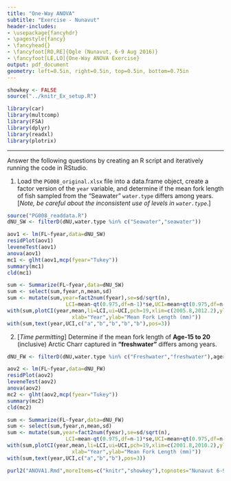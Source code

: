 ```yaml
---
title: "One-Way ANOVA"
subtitle: "Exercise - Nunavut"
header-includes:
- \usepackage{fancyhdr}
- \pagestyle{fancy}
- \fancyhead{}
- \fancyfoot[RO,RE]{Ogle (Nunavut, 6-9 Aug 2016)}
- \fancyfoot[LE,LO]{One-Way ANOVA Exercise}
output: pdf_document
geometry: left=0.5in, right=0.5in, top=0.5in, bottom=0.75in
---
```


```r
showkey <- FALSE
source("../knitr_Ex_setup.R")
```
```r
library(car)
library(multcomp)
library(FSA)
library(dplyr)
library(readxl)
library(plotrix)
```

----

Answer the following questions by creating an R script and iteratively running the code in RStudio.

1. Load the `PG008_original.xlsx` file into a data.frame object, create a factor version of the `year` variable, and determine if the mean fork length of fish sampled from the "Seawater" `water.type` differs among years.  [*Note, be careful about the inconsistent use of levels in `water.type`*.]
```r
source("PG008_readdata.R")
dNU_SW <- filterD(dNU,water.type %in% c("Seawater","seawater"))
```
```r
aov1 <- lm(FL~fyear,data=dNU_SW)
residPlot(aov1)
leveneTest(aov1)
anova(aov1)
mc1 <- glht(aov1,mcp(fyear="Tukey"))
summary(mc1)
cld(mc1)
```
```r
sum <- Summarize(FL~fyear,data=dNU_SW)
sum <- select(sum,fyear,n,mean,sd)
sum <- mutate(sum,year=fact2num(fyear),se=sd/sqrt(n),
                   LCI=mean-qt(0.975,df=n-1)*se,UCI=mean+qt(0.975,df=n-1)*se)
with(sum,plotCI(year,mean,li=LCI,ui=UCI,pch=19,xlim=c(2005.8,2012.2),ylim=c(590,790),
                     xlab="Year",ylab="Mean Fork Length (mm)"))
with(sum,text(year,UCI,c("a","b","b","b","b"),pos=3))
```

2. [*Time permitting*]  Determine if the mean fork length of **Age-15 to 20** (inclusive) Arctic Charr captured in **"freshwater"** differs among years.
```r
dNU_FW <- filterD(dNU,water.type %in% c("Freshwater","freshwater"),age>=15,age<=20)
```
```r
aov2 <- lm(FL~fyear,data=dNU_FW)
residPlot(aov2)
leveneTest(aov2)
anova(aov2)
mc2 <- glht(aov2,mcp(fyear="Tukey"))
summary(mc2)
cld(mc2)
```
```r
sum <- Summarize(FL~fyear,data=dNU_FW)
sum <- select(sum,fyear,n,mean,sd)
sum <- mutate(sum,year=fact2num(fyear),se=sd/sqrt(n),
                   LCI=mean-qt(0.975,df=n-1)*se,UCI=mean+qt(0.975,df=n-1)*se)
with(sum,plotCI(year,mean,li=LCI,ui=UCI,pch=19,xlim=c(2001.8,2010.2),ylim=c(640,760),
                     xlab="Year",ylab="Mean Fork Length (mm)"))
with(sum,text(year,UCI,c("a","b","b"),pos=3))
```

```r
purl2("ANOVA1.Rmd",moreItems=c("knitr","showkey"),topnotes="Nunavut 6-9-Aug-16")
```
